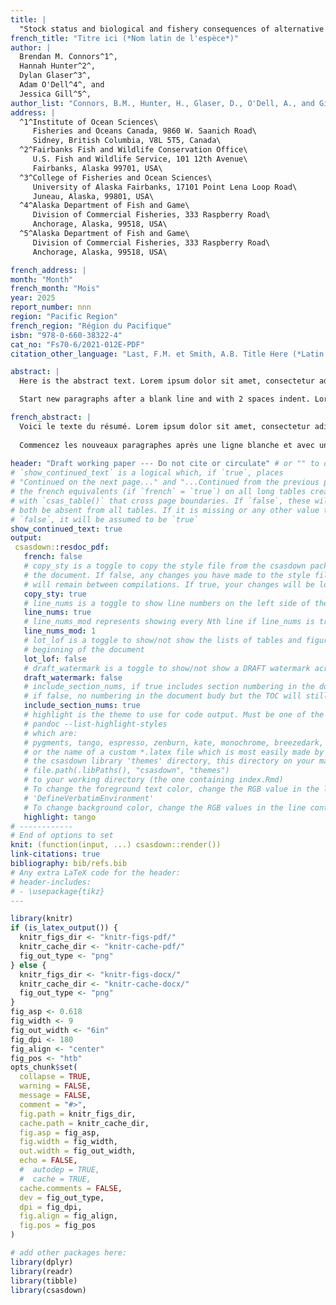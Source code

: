 ```yaml
---
title: |
  "Stock status and biological and fishery consequences of alternative harvest and rebuilding actions for Yukon River Chinook Salmon (*Oncorhynchus tshawytscha*)"
french_title: "Titre ici (*Nom latin de l'espèce*)"
author: |
  Brendan M. Connors^1^, 
  Hannah Hunter^2^,
  Dylan Glaser^3^,
  Adam O'Dell^4^, and
  Jessica Gill^5^,
author_list: "Connors, B.M., Hunter, H., Glaser, D., O'Dell, A., and Gill, J."
address: |
  ^1^Institute of Ocean Sciences\
     Fisheries and Oceans Canada, 9860 W. Saanich Road\
     Sidney, British Columbia, V8L 5T5, Canada\
  ^2^Fairbanks Fish and Wildlife Conservation Office\
     U.S. Fish and Wildlife Service, 101 12th Avenue\
     Fairbanks, Alaska 99701, USA\
  ^3^College of Fisheries and Ocean Sciences\
     University of Alaska Fairbanks, 17101 Point Lena Loop Road\
     Juneau, Alaska, 99801, USA\
  ^4^Alaska Department of Fish and Game\
     Division of Commercial Fisheries, 333 Raspberry Road\
     Anchorage, Alaska, 99518, USA\  
  ^5^Alaska Department of Fish and Game\
     Division of Commercial Fisheries, 333 Raspberry Road\
     Anchorage, Alaska, 99518, USA\  

french_address: |         
month: "Month"
french_month: "Mois"
year: 2025
report_number: nnn
region: "Pacific Region"
french_region: "Région du Pacifique"
isbn: "978-0-660-38322-4"
cat_no: "Fs70-6/2021-012E-PDF"
citation_other_language: "Last, F.M. et Smith, A.B. Title Here (*Latin Species Name*). DFO Secr. can. des avis sci. du MPO. Doc. de rech 2019/nnn. iv + 13 p."

abstract: |
  Here is the abstract text. Lorem ipsum dolor sit amet, consectetur adipisicing elit, sed do eiusmod tempor incididunt ut labore et dolore magna aliqua. Ut enim ad minim veniam, quis nostrud exercitation ullamco laboris nisi ut aliquip ex ea commodo consequat. Duis aute irure dolor in reprehenderit in voluptate velit esse cillum dolore eu fugiat nulla pariatur. Excepteur sint occaecat cupidatat non proident, sunt in culpa qui officia deserunt mollit anim id est laborum.

  Start new paragraphs after a blank line and with 2 spaces indent. Lorem ipsum dolor sit amet, consectetur adipisicing elit, sed do eiusmod tempor incididunt ut labore et dolore magna aliqua. Ut enim ad minim veniam, quis nostrud exercitation ullamco laboris nisi ut aliquip ex ea commodo consequat. Duis aute irure dolor in reprehenderit in voluptate velit esse cillum dolore eu fugiat nulla pariatur. Excepteur sint occaecat cupidatat non proident, sunt in culpa qui officia deserunt mollit anim id est laborum.

french_abstract: |
  Voici le texte du résumé. Lorem ipsum dolor sit amet, consectetur adipisicing elit, sed do eiusmod tempor incididunt ut labore et dolore magna aliqua. Ut enim ad minim veniam, quis nostrud exercitation ullamco laboris nisi ut aliquip ex ea commodo consequat. Duis aute irure dolor in reprehenderit in voluptate velit esse cillum dolore eu fugiat nulla pariatur. Excepteur sint occaecat cupidatat non proident, sunt in culpa qui officia deserunt mollit anim id est laborum.
  
  Commencez les nouveaux paragraphes après une ligne blanche et avec un retrait de 2 espaces. Lorem ipsum dolor sit amet, consectetur adipisicing elit, sed do eiusmod tempor incididunt ut labore et dolore magna aliqua. Ut enim ad minim veniam, quis nostrud exercitation ullamco laboris nisi ut aliquip ex ea commodo consequat. Duis aute irure dolor in reprehenderit in voluptate velit esse cillum dolore eu fugiat nulla pariatur. Excepteur sint occaecat cupidatat non proident, sunt in culpa qui officia deserunt mollit anim id est laborum.
  
header: "Draft working paper --- Do not cite or circulate" # or "" to omit
# `show_continued_text` is a logical which, if `true`, places
# "Continued on the next page..." and "...Continued from the previous page" or
# the french equivalents (if `french` = `true`) on all long tables created
# with `csas_table()` that cross page boundaries. If `false`, these will
# both be absent from all tables. If it is missing or any other value than
# `false`, it will be assumed to be `true`
show_continued_text: true
output:
 csasdown::resdoc_pdf:
   french: false
   # copy_sty is a toggle to copy the style file from the csasdown package every time you compile
   # the document. If false, any changes you have made to the style file in your project
   # will remain between compilations. If true, your changes will be lost when you compile
   copy_sty: true
   # line_nums is a toggle to show line numbers on the left side of the page. 
   line_nums: true
   # line_nums_mod represents showing every Nth line if line_nums is true
   line_nums_mod: 1
   # lot_lof is a toggle to show/not show the lists of tables and figures at the
   # beginning of the document
   lot_lof: false
   # draft_watermark is a toggle to show/not show a DRAFT watermark across every page
   draft_watermark: false
   # include_section_nums, if true includes section numbering in the document body,
   # if false, no numbering in the document budy but the TOC will still show numbering
   include_section_nums: true
   # highlight is the theme to use for code output. Must be one of the list given by:
   # pandoc --list-highlight-styles
   # which are:
   # pygments, tango, espresso, zenburn, kate, monochrome, breezedark, haddock
   # or the name of a custom *.latex file which is most easily made by copying one from 
   # the csasdown library 'themes' directory, this directory on your machine:
   # file.path(.libPaths(), "csasdown", "themes")
   # to your working directory (the one containing index.Rmd)
   # To change the foreground text color, change the RGB value in the line containing
   # 'DefineVerbatimEnvironment'
   # To change background color, change the RGB values in the line containing 'shadecolor'
   highlight: tango
# ------------
# End of options to set
knit: (function(input, ...) csasdown::render())
link-citations: true
bibliography: bib/refs.bib
# Any extra LaTeX code for the header:
# header-includes:
# - \usepackage{tikz}
---
```


```r
library(knitr)
if (is_latex_output()) {
  knitr_figs_dir <- "knitr-figs-pdf/"
  knitr_cache_dir <- "knitr-cache-pdf/"
  fig_out_type <- "png"
} else {
  knitr_figs_dir <- "knitr-figs-docx/"
  knitr_cache_dir <- "knitr-cache-docx/"
  fig_out_type <- "png"
}
fig_asp <- 0.618
fig_width <- 9
fig_out_width <- "6in"
fig_dpi <- 180
fig_align <- "center"
fig_pos <- "htb"
opts_chunk$set(
  collapse = TRUE,
  warning = FALSE,
  message = FALSE,
  comment = "#>",
  fig.path = knitr_figs_dir,
  cache.path = knitr_cache_dir,
  fig.asp = fig_asp,
  fig.width = fig_width,
  out.width = fig_out_width,
  echo = FALSE,
  #  autodep = TRUE,
  #  cache = TRUE,
  cache.comments = FALSE,
  dev = fig_out_type,
  dpi = fig_dpi,
  fig.align = fig_align,
  fig.pos = fig_pos
)
```

```r
# add other packages here:
library(dplyr)
library(readr)
library(tibble)
library(csasdown)
```
